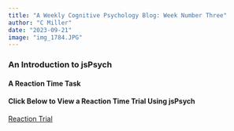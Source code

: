```yaml
---
title: "A Weekly Cognitive Psychology Blog: Week Number Three"
author: "C Miller"
date: "2023-09-21"
image: "img_1784.JPG"
---
```


### An Introduction to jsPsych

#### A Reaction Time Task

#### Click Below to View a Reaction Time Trial Using jsPsych

[Reaction Trial](reaction_semaine3.html)
